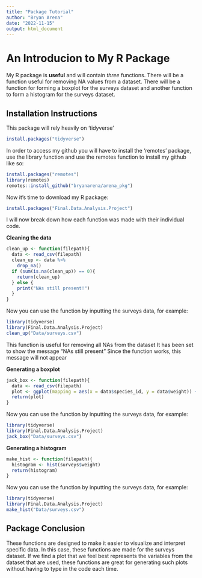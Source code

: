 ```yaml
---
title: "Package Tutorial"
author: "Bryan Arena"
date: "2022-11-15"
output: html_document
---
```


# An Introducion to My R Package
My R package is **useful** and will contain _three_ functions. There will be a function useful for removing NA values from a dataset. There will be a function for forming a boxplot for the surveys dataset and another function to form a histogram for the surveys dataset. 

## Installation Instructions

This package will rely heavily on 'tidyverse' 
```r
install.packages("tidyverse")
```
In order to access my github you will have to install the 'remotes' package, use the library function and use the remotes function to install my github like so:
```r
install.packages("remotes")
library(remotes)
remotes::install_github("bryanarena/arena_pkg")
```
Now it's time to download my R package:
```r
install.packages("Final.Data.Analysis.Project")
```
I will now break down how each function was made with their individual code.

**Cleaning the data**
```r
clean_up <- function(filepath){
  data <- read_csv(filepath)
  clean_up <- data %>% 
    drop_na()
  if (sum(is.na(clean_up)) == 0){
    return(clean_up)
  } else {
    print("NAs still present!")
  }
} 
```
Now you can use the function by inputting the surveys data, for example:
```r
library(tidyverse)
library(Final.Data.Analysis.Project)
clean_up("Data/surveys.csv")
```
This function is useful for removing all NAs from the dataset
It has been set to show the message "NAs still present"
Since the function works, this message will not appear

**Generating a boxplot**
```r
jack_box <- function(filepath){
  data <- read_csv(filepath)
  plot <- ggplot(mapping = aes(x = data$species_id, y = data$weight)) + geom_boxplot()+ theme(axis.text.x = element_text(angle = 60, hjust = 1))
  return(plot)
}
```
Now you can use the function by inputting the surveys data, for example:
```r
library(tidyverse)
library(Final.Data.Analysis.Project)
jack_box("Data/surveys.csv")
```

**Generating a histogram**
```r
make_hist <- function(filepath){
  histogram <- hist(surveys$weight)
  return(histogram)
}
```
Now you can use the function by inputting the surveys data, for example:
```r
library(tidyverse)
library(Final.Data.Analysis.Project)
make_hist("Data/surveys.csv")
```

## Package Conclusion
These functions are designed to make it easier to visualize and interpret specific data. In this case, these functions are made for the surveys dataset. If we find a plot that we feel best represents the variables from the dataset that are used, these functions are great for generating such plots without having to type in the code each time.
